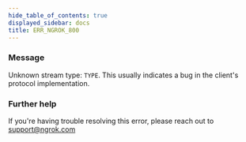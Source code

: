 ```yaml
---
hide_table_of_contents: true
displayed_sidebar: docs
title: ERR_NGROK_800
---
```


### Message

Unknown stream type: `TYPE`.
This usually indicates a bug in the client's protocol implementation.

<ErrorDetails />

### Further help

If you're having trouble resolving this error, please reach out to [support@ngrok.com](mailto:support@ngrok.com?subject=Help%20with%20ERR_NGROK_800)
